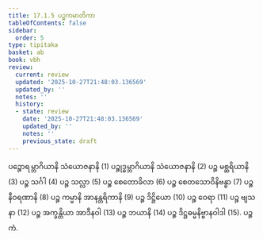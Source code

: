 ```yaml
---
title: 17.1.5 ပဉ္စကမာတိကာ
tableOfContents: false
sidebar:
  order: 5
type: tipitaka
basket: ab
book: vbh
review:
  current: review
  updated: '2025-10-27T21:48:03.136569'
  updated_by: ''
  notes: ''
  history:
  - state: review
    date: '2025-10-27T21:48:03.136569'
    updated_by: ''
    notes: ''
    previous_state: draft
---
```



<ReviewStatus review={frontmatter.review} showDetails={true} />

<HypothesisAnnotation frontmatter={frontmatter} />

<DynamicBreadcrumb />

<Division number="836" book="vbh" e="ch" v="30" p="361">

<Paragraph number="2616" book="vbh">
ပဉ္စောရမ္ဘာဂိယာနိ သံယောဇနာနိ (1) ပဉ္စုဒ္ဓမ္ဘာဂိယာနိ သံယောဇနာနိ (2) ပဉ္စ မစ္ဆရိယာနိ (3) ပဉ္စ သင်္ဂါ (4) ပဉ္စ သလ္လာ (5) ပဉ္စ စေတောခိလာ (6) ပဉ္စ စေတသောဝိနိဗန္ဓာ (7) ပဉ္စ နီဝရဏာနိ (8) ပဉ္စ ကမ္မာနိ အာနန္တရိကာနိ (9) ပဉ္စ ဒိဋ္ဌိယော (10) ပဉ္စ ဝေရာ (11) ပဉ္စ ဗျသနာ (12) ပဉ္စ အက္ခန္တိယာ အာဒီနဝါ (13) ပဉ္စ ဘယာနိ (14) ပဉ္စ ဒိဋ္ဌဓမ္မနိဗ္ဗာနဝါဒါ (15).

</Paragraph>
</Division>

<Paragraph number="2617" type="center" book="vbh">
ပဉ္စကံ.
</Paragraph>